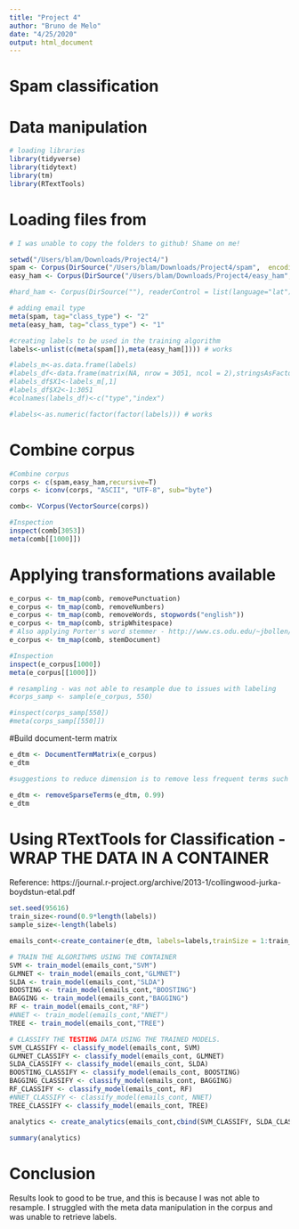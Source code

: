 ```yaml
---
title: "Project 4"
author: "Bruno de Melo"
date: "4/25/2020"
output: html_document
---
```


# Spam classification  

# Data manipulation

```r
# loading libraries
library(tidyverse)
library(tidytext)
library(tm)
library(RTextTools)
```


# Loading files from

```r
# I was unable to copy the folders to github! Shame on me!

setwd("/Users/blam/Downloads/Project4/")
spam <- Corpus(DirSource("/Users/blam/Downloads/Project4/spam",  encoding = "UTF-8"))
easy_ham <- Corpus(DirSource("/Users/blam/Downloads/Project4/easy_ham",  encoding = "UTF-8"))

#hard_ham <- Corpus(DirSource(""), readerControl = list(language="lat"))

# adding email type
meta(spam, tag="class_type") <- "2"
meta(easy_ham, tag="class_type") <- "1"

#creating labels to be used in the training algorithm
labels<-unlist(c(meta(spam[]),meta(easy_ham[]))) # works

#labels_m<-as.data.frame(labels)
#labels_df<-data.frame(matrix(NA, nrow = 3051, ncol = 2),stringsAsFactors = FALSE)
#labels_df$X1<-labels_m[,1]
#labels_df$X2<-1:3051
#colnames(labels_df)<-c("type","index")

#labels<-as.numeric(factor(factor(labels))) # works

```

# Combine corpus

```r

#Combine corpus
corps <- c(spam,easy_ham,recursive=T)
corps <- iconv(corps, "ASCII", "UTF-8", sub="byte")

comb<- VCorpus(VectorSource(corps))

#Inspection
inspect(comb[3053])
meta(comb[[1000]])

```
# Applying transformations available

```r
e_corpus <- tm_map(comb, removePunctuation)
e_corpus <- tm_map(comb, removeNumbers)
e_corpus <- tm_map(comb, removeWords, stopwords("english"))
e_corpus <- tm_map(comb, stripWhitespace)
# Also applying Porter's word stemmer - http://www.cs.odu.edu/~jbollen/IR04/readings/readings5.pdf
e_corpus <- tm_map(comb, stemDocument)

#Inspection
inspect(e_corpus[1000])
meta(e_corpus[[1000]])

# resampling - was not able to resample due to issues with labeling
#corps_samp <- sample(e_corpus, 550)

#inspect(corps_samp[550])
#meta(corps_samp[[550]])
```

#Build document-term matrix

```r
e_dtm <- DocumentTermMatrix(e_corpus)
e_dtm

#suggestions to reduce dimension is to remove less frequent terms such that the sparsity is less than 95%

e_dtm <- removeSparseTerms(e_dtm, 0.99)
e_dtm

```
# Using RTextTools for Classification - WRAP THE DATA IN A CONTAINER
Reference: https://journal.r-project.org/archive/2013-1/collingwood-jurka-boydstun-etal.pdf
```r
set.seed(95616)
train_size<-round(0.9*length(labels))
sample_size<-length(labels)

emails_cont<-create_container(e_dtm, labels=labels,trainSize = 1:train_size, testSize = (train_size+1):sample_size, virgin = FALSE)

# TRAIN THE ALGORITHMS USING THE CONTAINER
SVM <- train_model(emails_cont,"SVM")
GLMNET <- train_model(emails_cont,"GLMNET")
SLDA <- train_model(emails_cont,"SLDA")
BOOSTING <- train_model(emails_cont,"BOOSTING")
BAGGING <- train_model(emails_cont,"BAGGING")
RF <- train_model(emails_cont,"RF")
#NNET <- train_model(emails_cont,"NNET")
TREE <- train_model(emails_cont,"TREE")

# CLASSIFY THE TESTING DATA USING THE TRAINED MODELS.
SVM_CLASSIFY <- classify_model(emails_cont, SVM)
GLMNET_CLASSIFY <- classify_model(emails_cont, GLMNET)
SLDA_CLASSIFY <- classify_model(emails_cont, SLDA)
BOOSTING_CLASSIFY <- classify_model(emails_cont, BOOSTING)
BAGGING_CLASSIFY <- classify_model(emails_cont, BAGGING)
RF_CLASSIFY <- classify_model(emails_cont, RF)
#NNET_CLASSIFY <- classify_model(emails_cont, NNET)
TREE_CLASSIFY <- classify_model(emails_cont, TREE)

analytics <- create_analytics(emails_cont,cbind(SVM_CLASSIFY, SLDA_CLASSIFY,BOOSTING_CLASSIFY, BAGGING_CLASSIFY,RF_CLASSIFY, GLMNET_CLASSIFY, TREE_CLASSIFY))

summary(analytics)
```
# Conclusion
Results look to good to be true, and this is because I was not able to resample. I struggled with the meta data manipulation in the corpus and was unable to retrieve labels.
